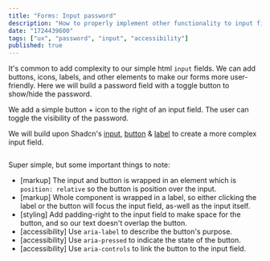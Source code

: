 ```yaml
---
title: "Forms: Input password"
description: "How to properly implement other functionality to input fields"
date: "1724439600"
tags: ["ux", "password", "input", "accessibility"]
published: true
---
```


It's common to add complexity to our simple html `input` fields. We can add buttons,
icons, labels, and other elements to make our forms more user-friendly. Here we will build
a password field with a toggle button to show/hide the password.

We add a simple button + icon to the right of an input field. The user can toggle the visibility of the password.

We will build upon Shadcn's [input](https://ui.shadcn.com/docs/components/input), [button](https://ui.shadcn.com/docs/components/button) & [label](https://ui.shadcn.com/docs/components/label) to create a more complex input field.

<ElementShowcase className="max-w-64">
  <InputPassword label="Password" defaultValue="some-super-password" />

```tsx filepath="components/examples/input-password.tsx"

```

</ElementShowcase>

Super simple, but some important things to note:

- [markup] The input and button is wrapped in an element which is `position: relative` so the button is position over the input.
- [markup] Whole component is wrapped in a label, so either clicking the label or the button will focus the input field, as-well as the input itself.
- [styling] Add padding-right to the input field to make space for the button, and so our text doesn't overlap the button.
- [accessibility] Use `aria-label` to describe the button's purpose.
- [accessibility] Use `aria-pressed` to indicate the state of the button.
- [accessibility] Use `aria-controls` to link the button to the input field.

